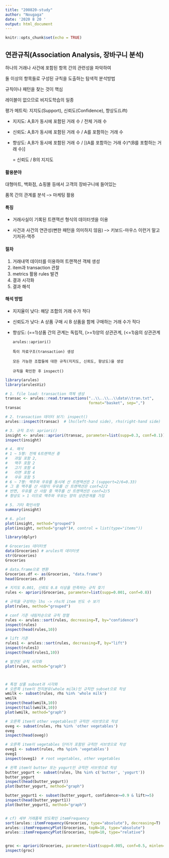 ```yaml
---
title: "200820-study"
author: "Nougaga"
date: '2020 8 20 '
output: html_document
---
```


```r
knitr::opts_chunk$set(echo = TRUE)
```


## **연관규칙**(Association Analysis, 장바구니 분석)

하나의 거래나 사건에 포함된 항목 간의 관련성을 파악하여

둘 이상의 항목들로 구성된 규칙을 도출하는 탐색적 분석방법

규칙이나 패턴을 찾는 것이 핵심

레이블이 없으므로 비지도학습의 일종

평가 메트릭: 지지도(Support), 신뢰도(Confidence), 향상도(Lift)

+ 지지도: A,B가 동시에 포함된 거래 수 / 전체 거래 수

+ 신뢰도: A,B가 동시에 포함된 거래 수 / A를 포함하는 거래 수

+ 향상도: A,B가 동시에 포함된 거래 수 / [(A를 포함하는 거래 수)*(B를 포함하는 거래 수)]

  = 신뢰도 / B의 지지도
  
  
  
#### 활용분야

대형마트, 백화점, 쇼핑몰 등에서 고객의 장바구니에 들어있는 

품목 간의 관계를 분석 --> 마케팅 활용



#### 특징

- 거래사실이 기록된 트랜잭션 형식의 데이터셋을 이용

- 사건과 사건의 연관성(뻔한 패턴을 의미하지 않음) --> 키보드-마우스 이런거 말고 기저귀-맥주



#### 절차

1) 거래내역 데이터를 이용하여 트랜잭션 객체 생성
2) item과 transaction  관찰
3) metrics 활용 rules 발견
4) 결과 시각화
5) 결과 해석



#### 해석 방법

- 지지율이 낮다: 해당 조합의 거래 수가 적다
- 신뢰도가 낮다: A 상품 구매 시 B 상품을 함께 구매하는 거래 수가 적다
- 향상도: (==1)상품 간의 관계는 독립적, (>=1)양의 상관관계, (<=1)음의 상관관계

      arules::apriori()
      
      특이 자료구조(transaction) 생성
      
      모든 가능한 조합들에 대한 규칙(지지도, 신뢰도, 향상도)을 생성
      
      규칙을 확인한 후 inspect()


```r
library(arules)
library(arulesViz)
```

```r
# 1. file load: transaction 객체 생성
transac <- arules::read.transactions("..\\..\\..\\data\\tran.txt",
                                     format="basket", sep=",")
transac

# 2. transaction 데이터 보기: inspect()
arules::inspect(transac)  # lhs(left-hand side), rhs(right-hand side)

# 3. 규칙 조사: apriori()
insight <- arules::apriori(transac, parameter=list(supp=0.3, conf=0.1))
inspect(insight)

# 4. 해석
# 1 ~ 5행: 전체 6트랜잭션 중
#   과일 포함 2,
#   맥주 포함 2
#   고기 포함 4
#   라면 포함 4
#   우유 포함 5
# 6 ~ 7행: 맥주와 우유를 동시에 산 트랜잭션은 2 (support=2/6=0.33)
# 그 중 맥주를 산 사람이 우유를 산 트랜잭션은 conf=2/2
# 반면, 우유를 산 사람 중 맥주를 산 트랜잭션은 conf=2/5
# 향상도 > 1 이므로 맥주와 우유는 양의 상관관계를 가짐

# 5. 기타 확인사항
summary(insight)

# 6. plot
plot(insight, method="grouped")
plot(insight, method="graph")#, control = list(type="items"))
```

```r
library(dplyr)
```
```r
# Groceries 데이터셋
data(Groceries) # arules의 데이터셋
str(Groceries)
Groceries

# data.frame으로 변환
Groceries.df <- as(Groceries, "data.frame")
head(Groceries.df)

# 지지도 0.001, 신뢰도 0.8 이상을 만족하는 규칙 찾기
rules <- apriori(Groceries, parameter=list(supp=0.001, conf=0.8))

# 규칙을 구성하는 lhs -> rhs의 item 빈도 수 보기
plot(rules, method="grouped")

# conf 기준 내림차순으로 규칙 정렬
rules <- arules::sort(rules, decreasing=T, by="confidence")
inspect(rules)
inspect(head(rules,10))

# lift 기준
rules1 <- arules::sort(rules, decreasing=T, by="lift")
inspect(rules1)
inspect(head(rules1,10))

# 발견된 규칙 시각화
plot(rules, method="graph")



# 특정 상품 subset과 시각화
# 오른쪽 item이 전지분유(whole milk)인 규칙만 subset으로 작성
wmilk <- subset(rules, rhs %in% 'whole milk')
wmilk
inspect(head(wmilk,10))
inspect(tail(wmilk,10))
plot(wmilk, method="graph")

# 오른쪽 item이 other vegetables인 규칙만 서브셋으로 작성
oveg <- subset(rules, rhs %in% 'other vegetables')
oveg
inspect(head(oveg))

# 오른쪽 item이 vegetables 단어가 포함된 규칙만 서브셋으로 작성
oveg1 <- subset(rules, rhs %pin% 'vegetables')
oveg1
inspect(oveg1)  # root vegetables, other vegetables

# 왼쪽 item이 butter 또는 yogurt인 규칙만 서브셋으로 작성
butter_yogurt <- subset(rules, lhs %in% c('butter', 'yogurt'))
butter_yogurt
inspect(head(butter_yogurt))
plot(butter_yogurt, method="graph")

butter_yogurt1 <- subset(butter_yogurt, confidence>=0.9 & lift>=5)
inspect(head(butter_yogurt1))
plot(butter_yogurt1, method="graph")


# cf) 세부 거래품목 빈도확인 itemFrequency
sort(arules::itemFrequency(Groceries, type="absolute"), decreasing=T)
arules::itemFrequencyPlot(Groceries, topN=10, type="absolute")
arules::itemFrequencyPlot(Groceries, topN=10, type="relative")


groc <- apriori(Groceries, parameter=list(supp=0.005, conf=0.5, minlen=2))
inspect(groc)
```
